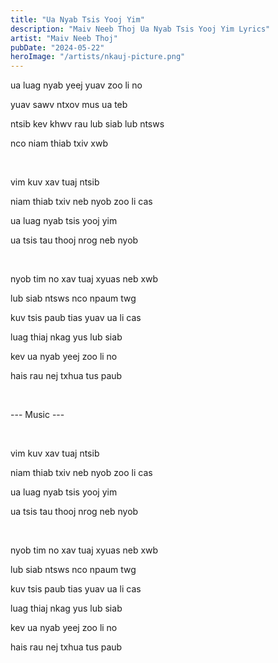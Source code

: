 ```yaml
---
title: "Ua Nyab Tsis Yooj Yim"
description: "Maiv Neeb Thoj Ua Nyab Tsis Yooj Yim Lyrics"
artist: "Maiv Neeb Thoj"
pubDate: "2024-05-22"
heroImage: "/artists/nkauj-picture.png"
---
```


ua luag nyab yeej yuav zoo li no

yuav sawv ntxov mus ua teb

ntsib kev khwv rau lub siab lub ntsws

nco niam thiab txiv xwb

<br />

vim kuv xav tuaj ntsib

niam thiab txiv neb nyob zoo li cas

ua luag nyab tsis yooj yim

ua tsis tau thooj nrog neb nyob

<br />

nyob tim no xav tuaj xyuas neb xwb

lub siab ntsws nco npaum twg

kuv tsis paub tias yuav ua li cas

luag thiaj nkag yus lub siab

kev ua nyab yeej zoo li no

hais rau nej txhua tus paub

<br />

--- Music ---

<br />

vim kuv xav tuaj ntsib

niam thiab txiv neb nyob zoo li cas

ua luag nyab tsis yooj yim

ua tsis tau thooj nrog neb nyob

<br />

nyob tim no xav tuaj xyuas neb xwb

lub siab ntsws nco npaum twg

kuv tsis paub tias yuav ua li cas

luag thiaj nkag yus lub siab

kev ua nyab yeej zoo li no

hais rau nej txhua tus paub
